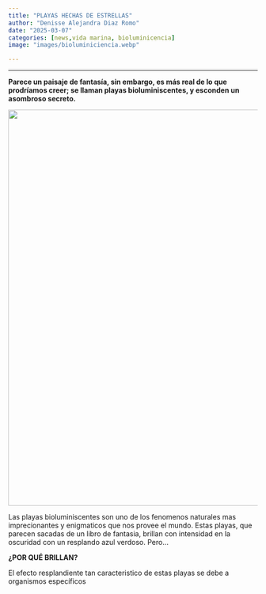 ```yaml
---
title: "PLAYAS HECHAS DE ESTRELLAS"
author: "Denisse Alejandra Diaz Romo"
date: "2025-03-07"
categories: [news,vida marina, bioluminicencia]
image: "images/bioluminiciencia.webp"

---
```


---

**Parece un paisaje de fantasía, sin embargo, es más real de lo que prodríamos creer; se llaman playas bioluminiscentes, y esconden un asombroso secreto.**

![](images/bioluminiciencia.webp){fig-align="center" width="800"}

Las playas bioluminiscentes son uno de los fenomenos naturales mas imprecionantes y enigmaticos que nos provee el mundo. Estas playas, que parecen sacadas de un libro de fantasia, brillan con intensidad en la oscuridad con un resplando azul verdoso. Pero...

**¿POR QUÉ BRILLAN?**

El efecto resplandiente tan caracteristico de estas playas se debe a organismos específicos
